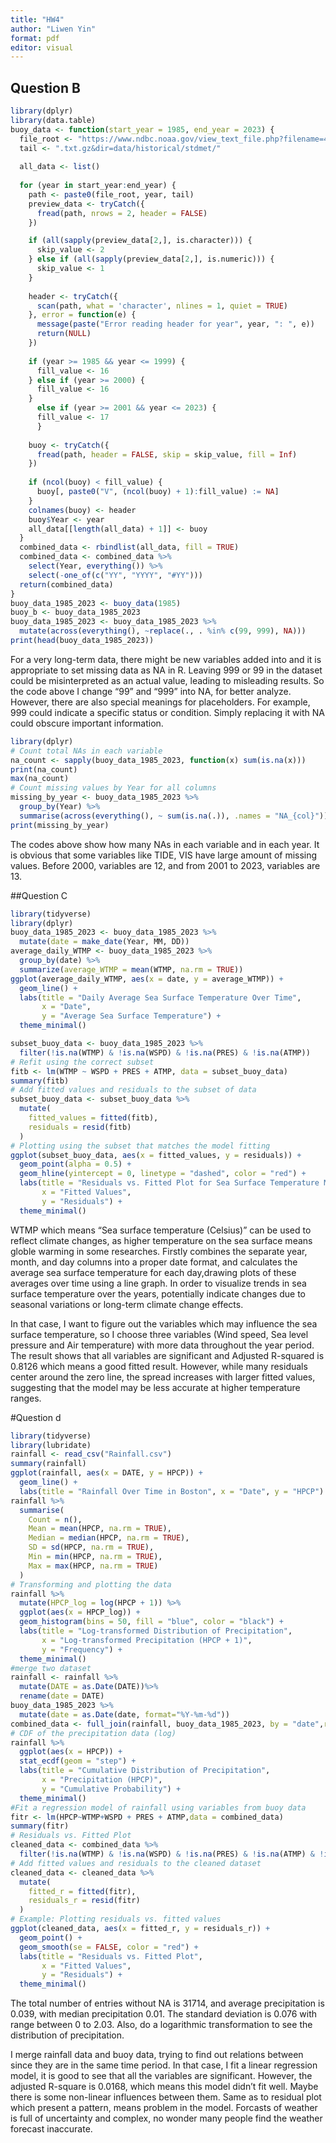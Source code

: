 ```yaml
---
title: "HW4"
author: "Liwen Yin"
format: pdf
editor: visual
---
```


## Question B

```r
library(dplyr)
library(data.table)
buoy_data <- function(start_year = 1985, end_year = 2023) {
  file_root <- "https://www.ndbc.noaa.gov/view_text_file.php?filename=44013h"
  tail <- ".txt.gz&dir=data/historical/stdmet/"
  
  all_data <- list()  
  
  for (year in start_year:end_year) {
    path <- paste0(file_root, year, tail)
    preview_data <- tryCatch({
      fread(path, nrows = 2, header = FALSE)
    })

    if (all(sapply(preview_data[2,], is.character))) {
      skip_value <- 2  
    } else if (all(sapply(preview_data[2,], is.numeric))) {
      skip_value <- 1 
    }
    
    header <- tryCatch({
      scan(path, what = 'character', nlines = 1, quiet = TRUE)
    }, error = function(e) {
      message(paste("Error reading header for year", year, ": ", e))
      return(NULL)
    })
    
    if (year >= 1985 && year <= 1999) {
      fill_value <- 16
    } else if (year >= 2000) {
      fill_value <- 16
    }
      else if (year >= 2001 && year <= 2023) {
      fill_value <- 17
      }
    
    buoy <- tryCatch({
      fread(path, header = FALSE, skip = skip_value, fill = Inf)
    })
    
    if (ncol(buoy) < fill_value) {
      buoy[, paste0("V", (ncol(buoy) + 1):fill_value) := NA]
    }
    colnames(buoy) <- header
    buoy$Year <- year
    all_data[[length(all_data) + 1]] <- buoy
  }
  combined_data <- rbindlist(all_data, fill = TRUE)
  combined_data <- combined_data %>%
    select(Year, everything()) %>%  
    select(-one_of(c("YY", "YYYY", "#YY"))) 
  return(combined_data)
}
buoy_data_1985_2023 <- buoy_data(1985)
buoy_b <- buoy_data_1985_2023
buoy_data_1985_2023 <- buoy_data_1985_2023 %>%
  mutate(across(everything(), ~replace(., . %in% c(99, 999), NA)))
print(head(buoy_data_1985_2023))

```

For a very long-term data, there might be new variables added into and it is appropriate to set missing data as NA in R. Leaving 999 or 99 in the dataset could be misinterpreted as an actual value, leading to misleading results. So the code above I change "99" and "999" into NA, for better analyze. However, there are also special meanings for placeholders. For example, 999 could indicate a specific status or condition. Simply replacing it with NA could obscure important information.

```r
library(dplyr)
# Count total NAs in each variable
na_count <- sapply(buoy_data_1985_2023, function(x) sum(is.na(x)))
print(na_count)
max(na_count)
# Count missing values by Year for all columns
missing_by_year <- buoy_data_1985_2023 %>%
  group_by(Year) %>%
  summarise(across(everything(), ~ sum(is.na(.)), .names = "NA_{col}"))
print(missing_by_year)
```

The codes above show how many NAs in each variable and in each year. It is obvious that some variables like TIDE, VIS have large amount of missing values. Before 2000, variables are 12, and from 2001 to 2023, variables are 13.

##Question C

```r
library(tidyverse)
library(dplyr)
buoy_data_1985_2023 <- buoy_data_1985_2023 %>%
  mutate(date = make_date(Year, MM, DD))  
average_daily_WTMP <- buoy_data_1985_2023 %>%
  group_by(date) %>%
  summarize(average_WTMP = mean(WTMP, na.rm = TRUE))  
ggplot(average_daily_WTMP, aes(x = date, y = average_WTMP)) +
  geom_line() +
  labs(title = "Daily Average Sea Surface Temperature Over Time",
       x = "Date",
       y = "Average Sea Surface Temperature") +
  theme_minimal()

subset_buoy_data <- buoy_data_1985_2023 %>%
  filter(!is.na(WTMP) & !is.na(WSPD) & !is.na(PRES) & !is.na(ATMP))
# Refit using the correct subset
fitb <- lm(WTMP ~ WSPD + PRES + ATMP, data = subset_buoy_data)
summary(fitb)
# Add fitted values and residuals to the subset of data
subset_buoy_data <- subset_buoy_data %>%
  mutate(
    fitted_values = fitted(fitb),
    residuals = resid(fitb)
  )
# Plotting using the subset that matches the model fitting
ggplot(subset_buoy_data, aes(x = fitted_values, y = residuals)) +
  geom_point(alpha = 0.5) +
  geom_hline(yintercept = 0, linetype = "dashed", color = "red") +
  labs(title = "Residuals vs. Fitted Plot for Sea Surface Temperature Model",
       x = "Fitted Values",
       y = "Residuals") +
  theme_minimal()
```

WTMP which means "Sea surface temperature (Celsius)" can be used to reflect climate changes, as higher temperature on the sea surface means globle warming in some researches. Firstly combines the separate year, month, and day columns into a proper date format, and calculates the average sea surface temperature for each day,drawing plots of these averages over time using a line graph. In order to visualize trends in sea surface temperature over the years, potentially indicate changes due to seasonal variations or long-term climate change effects.

In that case, I want to figure out the variables which may influence the sea surface temperature, so I choose three variables (Wind speed, Sea level pressure and Air temperature) with more data throughout the year period. The result shows that all variables are significant and Adjusted R-squared is 0.8126 which means a good fitted result. However, while many residuals center around the zero line, the spread increases with larger fitted values, suggesting that the model may be less accurate at higher temperature ranges.

#Question d 
```r
library(tidyverse) 
library(lubridate)
rainfall <- read_csv("Rainfall.csv") 
summary(rainfall) 
ggplot(rainfall, aes(x = DATE, y = HPCP)) + 
  geom_line() + 
  labs(title = "Rainfall Over Time in Boston", x = "Date", y = "HPCP") + theme_minimal() 
rainfall %>% 
  summarise(
    Count = n(),  
    Mean = mean(HPCP, na.rm = TRUE), 
    Median = median(HPCP, na.rm = TRUE),  
    SD = sd(HPCP, na.rm = TRUE),  
    Min = min(HPCP, na.rm = TRUE), 
    Max = max(HPCP, na.rm = TRUE)  
  )
# Transforming and plotting the data
rainfall %>%
  mutate(HPCP_log = log(HPCP + 1)) %>%
  ggplot(aes(x = HPCP_log)) +
  geom_histogram(bins = 50, fill = "blue", color = "black") +
  labs(title = "Log-transformed Distribution of Precipitation",
       x = "Log-transformed Precipitation (HPCP + 1)",
       y = "Frequency") +
  theme_minimal()
#merge two dataset
rainfall <- rainfall %>%
  mutate(DATE = as.Date(DATE))%>%
  rename(date = DATE)
buoy_data_1985_2023 %>% 
  mutate(date = as.Date(date, format="%Y-%m-%d"))
combined_data <- full_join(rainfall, buoy_data_1985_2023, by = "date",relationship = "many-to-many")
# CDF of the precipitation data (log)
rainfall %>%
  ggplot(aes(x = HPCP)) +
  stat_ecdf(geom = "step") +
  labs(title = "Cumulative Distribution of Precipitation",
       x = "Precipitation (HPCP)",
       y = "Cumulative Probability") +
  theme_minimal()
#Fit a regression model of rainfall using variables from buoy data
fitr <- lm(HPCP~WTMP+WSPD + PRES + ATMP,data = combined_data)
summary(fitr)
# Residuals vs. Fitted Plot
cleaned_data <- combined_data %>%
  filter(!is.na(WTMP) & !is.na(WSPD) & !is.na(PRES) & !is.na(ATMP) & !is.na(HPCP))
# Add fitted values and residuals to the cleaned dataset
cleaned_data <- cleaned_data %>%
  mutate(
    fitted_r = fitted(fitr),
    residuals_r = resid(fitr)
  )
# Example: Plotting residuals vs. fitted values
ggplot(cleaned_data, aes(x = fitted_r, y = residuals_r)) +
  geom_point() +
  geom_smooth(se = FALSE, color = "red") +
  labs(title = "Residuals vs. Fitted Plot",
       x = "Fitted Values",
       y = "Residuals") +
  theme_minimal()
```

The total number of entries without NA is 31714, and average precipitation is 0.039, with median precipitation 0.01. The standard deviation is 0.076 with range between 0 to 2.03. Also, do a logarithmic transformation to see the distribution of precipitation.

I merge rainfall data and buoy data, trying to find out relations between since they are in the same time period. In that case, I fit a linear regression model, it is good to see that all the variables are significant. However, the adjusted R-square is 0.0168, which means this model didn't fit well. Maybe there is some non-linear influences between them. Same as to residual plot which present a pattern, means problem in the model. Forcasts of weather is full of uncertainty and complex, no wonder many people find the weather forecast inaccurate.
